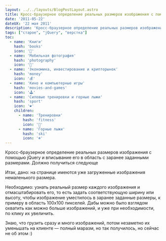 ```yaml
---
layout: ../../layouts/BlogPostLayout.astro
title: Кросс-браузерное определение реальных размеров изображения с помощью jQuery
date: '2011-05-22'
dateUX: '22 мая 2011'
description: 'Кросс-браузерное определение реальных размеров изображения с помощью jQuery и вписывание его в область с заранее заданными размерами. Должно получиться следующе'
tags: ["старое", "jQuery", "верстка"]
toc: 
  - name: 'Книги'
    hash: 'books'
    icon: '📖'
  - name: 'Мобильная фотография'
    hash: 'photography'
    icon: '📸'
  - name: 'Экономика, инвестирование и крипторынок'
    hash: 'money'
    icon: '💰'
  - name: 'Кино и компьютерные игры'
    hash: 'movies-and-games'
    icon: '🕹️'
  - name: 'Силовые тренировки и горные лыжи'
    hash: 'sport'
    icon: '❤️'
    children:
      - name: 'Тренировки'
        hash: 'fitness'
        icon: '💪'
      - name: 'Горные лыжи'
        hash: 'ski'
        icon: '❄️'
---
```

Кросс-браузерное определение реальных размеров изображения с помощью jQuery и вписывание его в область с заранее заданными размерами. Должно получиться следующе

Итак, дано: на странице имеются уже загруженные изображения немаленького размера.

Необходимо: узнать реальный размер каждого изображения и отмасштабировать его, то есть задать соответствующую ширину или высоту, чтобы изображение уместилось в заранее заданные размеры, к примеру в область 100х100 пикселей. Дабы можно было взглядом охватить как можно больше изображений, и уже при необходимости, по клику их увеличить.


Знаю, что грузить сразу и много изображений, потом незаметно их уменьшать на клиенте — полный маразм, но так получилось, но сейчас не об этом :)